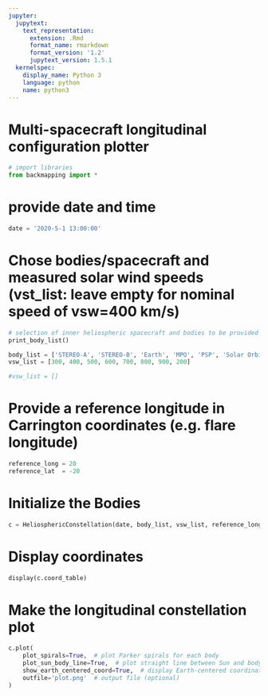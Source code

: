 ```yaml
---
jupyter:
  jupytext:
    text_representation:
      extension: .Rmd
      format_name: rmarkdown
      format_version: '1.2'
      jupytext_version: 1.5.1
  kernelspec:
    display_name: Python 3
    language: python
    name: python3
---
```


# Multi-spacecraft longitudinal configuration plotter

```python
# import libraries
from backmapping import *
```

# provide date and time

```python
date = '2020-5-1 13:00:00'
```

# Chose bodies/spacecraft and measured solar wind speeds (vst_list: leave empty for nominal speed of vsw=400 km/s)

```python
# selection of inner heliospheric spacecraft and bodies to be provided to body_list
print_body_list()
```

```python
body_list = ['STEREO-A', 'STEREO-B', 'Earth', 'MPO', 'PSP', 'Solar Orbiter', 'Mars']
vsw_list = [300, 400, 500, 600, 700, 800, 900, 200]

#vsw_list = []

```

# Provide a reference longitude in Carrington coordinates (e.g. flare longitude)

```python
reference_long = 20
reference_lat  = -20
```

# Initialize the Bodies

```python
c = HeliosphericConstellation(date, body_list, vsw_list, reference_long, reference_lat)
```

# Display coordinates

```python
display(c.coord_table)
```

# Make the longitudinal constellation plot

```python
c.plot(
    plot_spirals=True,  # plot Parker spirals for each body
    plot_sun_body_line=True,  # plot straight line between Sun and body
    show_earth_centered_coord=True,  # display Earth-centered coordinate system
    outfile='plot.png'  # output file (optional)
)
```

```python

```
